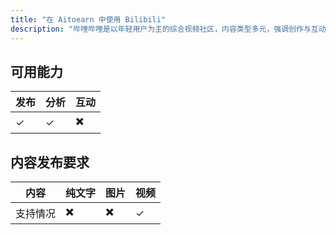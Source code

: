 ```yaml
---
title: "在 Aitoearn 中使用 Bilibili"
description: "哔哩哔哩是以年轻用户为主的综合视频社区，内容类型多元，强调创作与互动。Aitoearn 帮助您统一规划内容与数据复盘。"
---
```

## 可用能力

| **发布** | **分析** | **互动** |
| --- | --- | --- |
| ✓ | ✓ | ✖️ |

## 内容发布要求

| 内容 | 纯文字 | 图片 | 视频 |
| --- | --- | --- | --- |
| 支持情况 | ✖️ | ✖️ | ✓ |